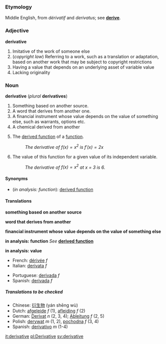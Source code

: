 ===Etymology===
Middle English, from {{F.}} ''dérivatif'' and {{L.}} ''derivatus''; see '''[[derive]]'''.

===Adjective===
'''derivative'''

#Imitative of the work of someone else
#(''copyright law'') Referring to a work, such as a translation or adaptation, based on another work that may be subject to copyright restrictions
#Having a value that depends on an underlying asset of variable value
#Lacking originality

===Noun===
'''derivative''' (''plural'' '''derivatives''')

#Something based on another source.
#A word that derives from another one.
#A financial instrument whose value depends on the value of something else, such as warrants, options etc.
#A chemical derived from another
#{{analysis}} The [[derived function]] of a [[function]].
#:''The derivative of <math>f(x) = x^2</math> is <math>f'(x) = 2x</math>''
#{{calculus}} The value of this function for a given value of its independent variable.
#:''The derivative of <math>f(x) = x^2</math> at x = 3 is 6.''

====Synonyms====
*(''in analysis: function''): [[derived function]]

====Translations====

'''something based on another source'''
{{top}}
{{mid}}
{{bottom}}

'''word that derives from another'''
{{top}}
{{mid}}
{{bottom}}

'''financial instrument whose value depends on the value of something else'''
{{top}}
{{mid}}
{{bottom}}

'''in analysis: function'''
''See'' '''[[derived function]]'''

'''in analysis: value'''
{{top}}
*French: [[dérivée]] ''f''
*Italian: [[derivata]] ''f''
{{mid}}
*Portuguese: [[derivada#Portuguese|derivada]] ''f''
*Spanish: [[derivida#Spanish|derivada]] ''f''
{{bottom}}

=====Translations to be checked=====
<!--Remove this section once all of the translations below have been moved into the tables above.-->
{{checktrans}}

*Chinese: [[衍生物]] (yán shēng wù)
*Dutch: [[afgeleide]] ''f'' (1), [[afleiding]] ''f'' (2)
*German: [[Derivat]] ''n'' (2, 3, 4); [[Ableitung]] ''f'' (2, 5)
*Polish: [[derywat]] ''m'' (1, 2), [[pochodna]] ''f'' (3, 4)
*Spanish: [[derivativo]] ''m'' (1-4)

[[it:derivative]]
[[pl:Derivative]]
[[sv:derivative]]
